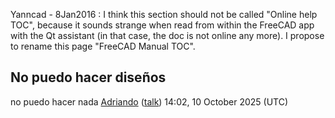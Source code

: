 Yanncad - 8Jan2016 : I think this section should not be called "Online help TOC", because it sounds strange when read from within the FreeCAD app with the Qt assistant (in that case, the doc is not online any more). I propose to rename this page "FreeCAD Manual TOC".

== No puedo hacer diseños ==

no puedo hacer nada [[User:Adriando|Adriando]] ([[User talk:Adriando|talk]]) 14:02, 10 October 2025 (UTC)